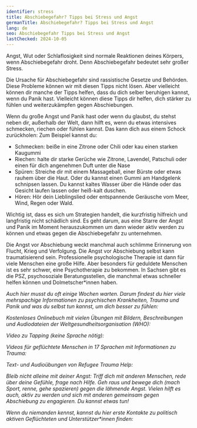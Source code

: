 ```yaml
---
identifier: stress
title: Abschiebegefahr? Tipps bei Stress und Angst
germanTitle: Abschiebegefahr? Tipps bei Stress und Angst
lang: de
seo: Abschiebegefahr Tipps bei Stress und Angst
lastChecked: 2024-10-05
---
```



Angst, Wut oder Schlaflosigkeit sind normale Reaktionen deines Körpers, wenn Abschiebegefahr droht. Denn Abschiebegefahr bedeutet sehr großer Stress.

Die Ursache für Abschiebegefahr sind rassistische Gesetze und Behörden. Diese Probleme können wir mit diesen Tipps nicht lösen. Aber vielleicht können dir manche der Tipps helfen, dass du dich selber beruhigen kannst, wenn du Panik hast. Vielleicht können diese Tipps dir helfen, dich stärker zu fühlen und weiterzukämpfen gegen Abschiebungen.

Wenn du große Angst und Panik hast oder wenn du glaubst, du stehst neben dir, außerhalb der Welt, dann hilft es, wenn du etwas intensives schmecken, riechen oder fühlen kannst. Das kann dich aus einem Schock zurückholen:
Zum Beispiel kannst du:

- Schmecken: beiße in eine Zitrone oder Chili oder kau einen starken Kaugummi
- Riechen: halte dir starke Gerüche wie Zitrone, Lavendel, Patschuli oder einen für dich angenehmen Duft unter die Nase
- Spüren: Streiche dir mit einem Massageball, einer Bürste oder etwas rauhem über die Haut. Oder du kannst einen Gummi am Handgelenk schnipsen lassen. Du kannst kaltes Wasser über die Hände oder das Gesicht laufen lassen oder heiß-kalt duschen.
- Hören: Hör dein Lieblingslied oder entspannende Geräusche vom Meer, Wind, Regen oder Wald.

Wichtig ist, dass es sich um Strategien handelt, die kurzfristig hilfreich und langfristig nicht schädlich sind. Es geht darum, aus eine Starre der Angst und Panik im Moment herauszukommen um dann wieder aktiv werden zu können und etwas gegen die Abschiebegefahr zu unternehmen.

Die Angst vor Abschiebung weckt manchmal auch schlimme Erinnerung von Flucht, Krieg und Verfolgung. Die Angst vor Abschiebung selbst kann traumatisierend sein. Professionelle psychologische Therapie ist dann für viele Menschen eine große Hilfe. Aber besonders für geduldete Menschen ist es sehr schwer, eine Psychotherapie zu bekommen. In Sachsen gibt es die PSZ, psychosoziale Beratungsstellen, die manchmal etwas schneller helfen können und Dolmetscher\*innen haben.

<Address identifier="psz_sachsen"/>

Auch hier musst du oft einige Wochen warten. Darum findest du hier viele mehrspachige Informationen zu psychischen Krankheiten, Trauma und Panik und was du selbst tun kannst, um dich besser zu fühlen:

Kostenloses Onlinebuch mit vielen Übungen mit Bildern, Beschreibungen und Audiodateien der Weltgesundheitsorganisation (WHO):

<ExternalShortLink identifier="who_stress"/>

Video zu Tapping (keine Sprache nötig):

<ExternalShortLink identifier="tapping"/>

Videos für geflüchtete Menschen in 17 Sprachen mit Informationen zu Trauma:

<ExternalShortLink identifier="maxplank_trauma"/>

Text- und Audioübungen von Refugee Trauma Help:

<ExternalShortLink identifier="refugee_trauma_nawa"/>

Bleib nicht alleine mit deiner Angst: Triff dich mit anderen Menschen, rede über deine Gefühle, frage nach Hilfe. Geh raus und bewege dich (mach Sport, renne, gehe spazieren) gegen die lähmende Angst. Vielen hilft es auch, aktiv zu werden und sich mit anderen gemeinsam gegen Abschiebung zu engagieren. Du kannst etwas tun!

Wenn du niemanden kennst, kannst du hier erste Kontakte zu politisch aktiven Geflüchteten und Unterstützer\*innen finden:

<ExternalShortLink identifier="w2eu_contacts"/>
